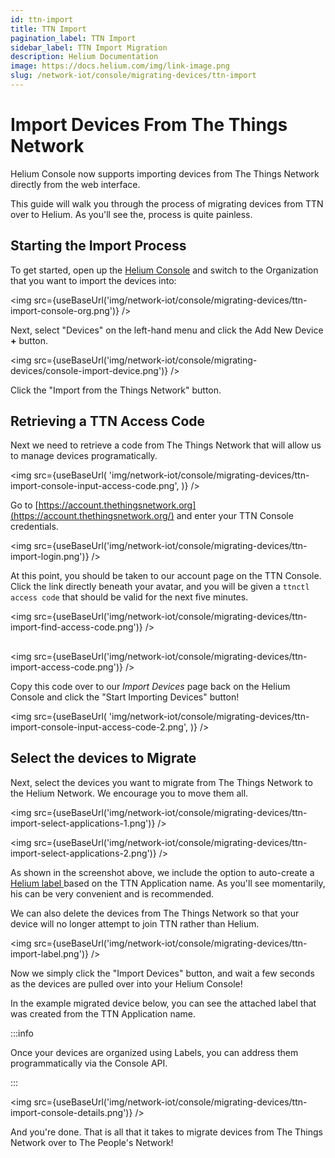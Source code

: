 ```yaml
---
id: ttn-import
title: TTN Import
pagination_label: TTN Import
sidebar_label: TTN Import Migration
description: Helium Documentation
image: https://docs.helium.com/img/link-image.png
slug: /network-iot/console/migrating-devices/ttn-import
---
```


# Import Devices From The Things Network


Helium Console now supports importing devices from The Things Network directly from the web
interface.

This guide will walk you through the process of migrating devices from TTN over to Helium. As you'll
see the, process is quite painless.

## Starting the Import Process

To get started, open up the [Helium Console](https://console.helium.com/) and switch to the
Organization that you want to import the devices into:

<img src={useBaseUrl('img/network-iot/console/migrating-devices/ttn-import-console-org.png')} />

Next, select "Devices" on the left-hand menu and click the Add New Device **+** button.

<img src={useBaseUrl('img/network-iot/console/migrating-devices/console-import-device.png')} />

Click the "Import from the Things Network" button.

## Retrieving a TTN Access Code

Next we need to retrieve a code from The Things Network that will allow us to manage devices
programatically.

<img
  src={useBaseUrl(
    'img/network-iot/console/migrating-devices/ttn-import-console-input-access-code.png',
  )}
/>

Go to [https://account.thethingsnetwork.org](https://account.thethingsnetwork.org/) and enter your
TTN Console credentials.

<img src={useBaseUrl('img/network-iot/console/migrating-devices/ttn-import-login.png')} />

At this point, you should be taken to our account page on the TTN Console. Click the link directly
beneath your avatar, and you will be given a `ttnctl access code` that should be valid for the next
five minutes.

<img
  src={useBaseUrl('img/network-iot/console/migrating-devices/ttn-import-find-access-code.png')}
/>

##

<img src={useBaseUrl('img/network-iot/console/migrating-devices/ttn-import-access-code.png')} />

Copy this code over to our _Import Devices_ page back on the Helium Console and click the "Start
Importing Devices" button!

<img
  src={useBaseUrl(
    'img/network-iot/console/migrating-devices/ttn-import-console-input-access-code-2.png',
  )}
/>

## Select the devices to Migrate

Next, select the devices you want to migrate from The Things Network to the Helium Network. We
encourage you to move them all.

<img
  src={useBaseUrl('img/network-iot/console/migrating-devices/ttn-import-select-applications-1.png')}
/>

<img
  src={useBaseUrl('img/network-iot/console/migrating-devices/ttn-import-select-applications-2.png')}
/>

As shown in the screenshot above, we include the option to auto-create a
[Helium label ](../labels#organizing-and-connecting-with-labels)based on the TTN Application name.
As you'll see momentarily, his can be very convenient and is recommended.

We can also delete the devices from The Things Network so that your device will no longer attempt to
join TTN rather than Helium.

<img src={useBaseUrl('img/network-iot/console/migrating-devices/ttn-import-label.png')} />

Now we simply click the "Import Devices" button, and wait a few seconds as the devices are pulled
over into your Helium Console!

In the example migrated device below, you can see the attached label that was created from the TTN
Application name.

:::info

Once your devices are organized using Labels, you can address them programmatically via the Console
API.

:::

<img src={useBaseUrl('img/network-iot/console/migrating-devices/ttn-import-console-details.png')} />

And you're done. That is all that it takes to migrate devices from The Things Network over to The
People's Network!
